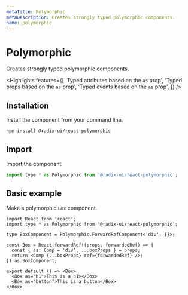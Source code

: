 ```yaml
---
metaTitle: Polymorphic
metaDescription: Creates strongly typed polymorphic components.
name: polymorphic
---
```


# Polymorphic

<Description>
  Creates strongly typed polymorphic components.
</Description>

<Highlights
  features={[
    'Typed attributes based on the `as` prop',
    'Typed props based on the `as` prop',
    'Typed events based on the `as` prop',
  ]}
/>

## Installation

Install the component from your command line.

```bash
npm install @radix-ui/react-polymorphic
```

## Import

Import the component.

```jsx
import type * as Polymorphic from '@radix-ui/react-polymorphic';
```

## Basic example

Make a polymorphic `Box` component.

```tsx
import React from 'react';
import type * as Polymorphic from '@radix-ui/react-polymorphic';

type BoxComponent = Polymorphic.ForwardRefComponent<'div', {}>;

const Box = React.forwardRef((props, forwardedRef) => {
  const { as: Comp = 'div', ...boxProps } = props;
  return <Comp {...boxProps} ref={forwardedRef} />;
}) as BoxComponent;

export default () => <Box>
  <Box as="h1">This is a h1></Box>
  <Box as="button">This is a button</Box>
</Box>
```
